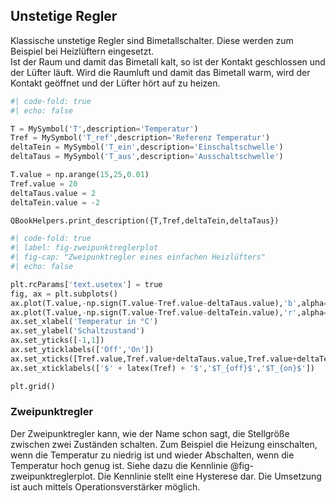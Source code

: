 ## Unstetige Regler
Klassische unstetige Regler sind Bimetallschalter. Diese werden zum Beispiel bei Heizlüftern eingesetzt.  
Ist der Raum und damit das Bimetall kalt, so ist der Kontakt geschlossen und der Lüfter läuft. Wird die Raumluft und damit das Bimetall warm, wird der Kontakt geöffnet und der Lüfter hört auf zu heizen.

```python
#| code-fold: true
#| echo: false

T = MySymbol('T',description='Temperatur')
Tref = MySymbol('T_ref',description='Referenz Temperatur')
deltaTein = MySymbol('T_ein',description='Einschaltschwelle')
deltaTaus = MySymbol('T_aus',description='Ausschaltschwelle')

T.value = np.arange(15,25,0.01)
Tref.value = 20
deltaTaus.value = 2
deltaTein.value = -2

QBookHelpers.print_description({T,Tref,deltaTein,deltaTaus})

```

```python
#| code-fold: true
#| label: fig-zweipunktreglerplot
#| fig-cap: "Zweipunktregler eines einfachen Heizlüfters"
#| echo: false

plt.rcParams['text.usetex'] = true
fig, ax = plt.subplots()
ax.plot(T.value,-np.sign(T.value-Tref.value-deltaTaus.value),'b',alpha=0.8)
ax.plot(T.value,-np.sign(T.value-Tref.value-deltaTein.value),'r',alpha=0.8)
ax.set_xlabel('Temperatur in °C')
ax.set_ylabel('Schaltzustand')
ax.set_yticks([-1,1])
ax.set_yticklabels(['Off','On'])
ax.set_xticks([Tref.value,Tref.value+deltaTaus.value,Tref.value+deltaTein.value])
ax.set_xticklabels(['$' + latex(Tref) + '$','$T_{off}$','$T_{on}$'])

plt.grid()


```

### Zweipunktregler
Der Zweipunktregler kann, wie der Name schon sagt, die Stellgröße zwischen zwei Zuständen schalten. Zum Beispiel die Heizung einschalten, wenn die Temperatur zu niedrig ist und wieder Abschalten, wenn die Temperatur hoch genug ist. Siehe dazu die Kennlinie @fig-zweipunktreglerplot.
Die Kennlinie stellt eine Hysterese dar. Die Umsetzung ist auch mittels Operationsverstärker möglich.


